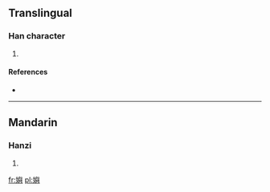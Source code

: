 ==Translingual==

===Han character===
{{Han char|rn=38|rad=女|as=14|sn=17|four=|canj=女竹X金 (VHXC), X女竹X金 (XVHXC)|ids=⿰[[女]][[與]]}}

# {{defn|Han|sort=女14}}

====References====
* {{Han ref|kx=0272.350|dkj=06817|hdz=21084.040|uh=5B29|ud=23337}}

----

==Mandarin==

===Hanzi===
{{cmn-hanzi|pin=[[yú]] ([[yu2]])|wg=yü<sup>2</sup>}}

# {{defn|lang=cmn|sort=女14}}

[[fr:嬩]]
[[pl:嬩]]